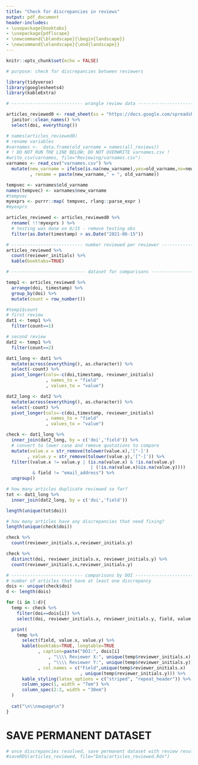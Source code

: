 ```yaml
---
title: "Check for discrepancies in reviews"
output: pdf_document
header-includes: 
- \usepackage{booktabs}
- \usepackage{pdflscape}
- \newcommand{\blandscape}{\begin{landscape}}
- \newcommand{\elandscape}{\end{landscape}}
---
```


```r
knitr::opts_chunk$set(echo = FALSE)

# purpose: check for discrepancies between reviewers

library(tidyverse)
library(googlesheets4)
library(kableExtra)
```

```r
# --------------------------- wrangle review data ------------------------------

articles_reviewed0 <- read_sheet(ss = "https://docs.google.com/spreadsheets/d/1aZqj4n0It-bhIMRyOVb1oKalEX0EhOF5Q1w_oRQ0aKg/edit?usp=sharing") %>%
  janitor::clean_names() %>%
  select(doi, everything())

# names(articles_reviewed0)
# rename variables 
#varnames <-  data.frame(old_varname = names(all_reviews))
# ! DO NOT RUN THE LINE BELOW; DO NOT OVERWRITE varnames.csv !
#write_csv(varnames, file="Reviewing/varnames.csv")
varnames <- read_csv("varnames.csv") %>%
  mutate(new_varname = ifelse(is.na(new_varname),yes=old_varname,no=new_varname)
         , rename = paste(new_varname," = ", old_varname))

tempvec <- varnames$old_varname
names(tempvec) <- varnames$new_varname
#tempvec
myexprs <- purrr::map( tempvec, rlang::parse_expr )
#myexprs

articles_reviewed <- articles_reviewed0 %>%
  rename( !!!myexprs ) %>%
  # testing was done on 6/15 - remove testing obs
  filter(as.Date(timestamp) > as.Date("2021-06-15"))
```

```r
# --------------------------- number reviewed per reviewer ---------------------
articles_reviewed %>%
  count(reviewer_initials) %>%
  kable(booktabs=TRUE)
```

```r
# ---------------------------- dataset for comparisons -------------------------

temp1 <- articles_reviewed %>%
  arrange(doi, timestamp) %>%
  group_by(doi) %>%
  mutate(count = row_number())

#temp1$count
# first review
dat1 <- temp1 %>% 
  filter(count==1)

# second review
dat2 <- temp1 %>%
  filter(count==2)

dat1_long <- dat1 %>%
  mutate(across(everything(), as.character)) %>%
  select(-count) %>%
  pivot_longer(cols=-c(doi,timestamp, reviewer_initials)
               , names_to = "field"
               , values_to = "value")

dat2_long <- dat2 %>%
  mutate(across(everything(), as.character)) %>%
  select(-count) %>%
  pivot_longer(cols=-c(doi,timestamp, reviewer_initials)
               , names_to = "field"
               , values_to = "value")

check <- dat1_long %>%
  inner_join(dat2_long, by = c('doi','field')) %>%
  # convert to lower case and remove quotations to compare
  mutate(value.x = str_remove(tolower(value.x),'["-]')
        , value.y = str_remove(tolower(value.y),'["-]')) %>%
  filter((value.x != value.y | (is.na(value.x) & !is.na(value.y) 
                                | (!is.na(value.x)&is.na(value.y)))) 
          & field != "email_address") %>%
  ungroup()
```

```r
# how many articles duplicate reviewed so far?
tot <- dat1_long %>%
  inner_join(dat2_long, by = c('doi','field')) 

length(unique(tot$doi))

# how many articles have any discrepancies that need fixing?
length(unique(check$doi))

check %>%
  count(reviewer_initials.x,reviewer_initials.y)

check %>%
  distinct(doi, reviewer_initials.x, reviewer_initials.y) %>%
  count(reviewer_initials.x,reviewer_initials.y)
```

\newpage
\blandscape

```r
# --------------------------- comparisons by DOI ------------------------------
# number of articles that have at least one discrepancy
dois <- unique(check$doi)
d <- length(dois)

for (i in 1:d){
  temp <- check %>%
    filter(doi==dois[i]) %>%
    select(doi, reviewer_initials.x, reviewer_initials.y, field, value.x, value.y)

  print(
    temp %>%
      select(field, value.x, value.y) %>%
      kable(booktabs=TRUE, longtable=TRUE
            , caption=paste("DOI:", dois[i]
                , "\\\\ Reviewer X:", unique(temp$reviewer_initials.x)
                , "\\\\ Reviewer Y:", unique(temp$reviewer_initials.y))
            , col.names = c("Field",unique(temp$reviewer_initials.x)
                            , unique(temp$reviewer_initials.y))) %>%
      kable_styling(latex_options = c("striped", "repeat_header")) %>%
      column_spec(1, width = "7em") %>%
      column_spec(2:3, width = "30em") 
  )
  
  cat("\n\\newpage\n")
}

```

\elandscape

# SAVE PERMANENT DATASET

```r
# once discrepancies resolved, save permanent dataset with review results
#saveRDS(articles_reviewed, file="Data/articles_reviewed.Rds")
```

